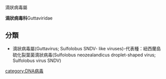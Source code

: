 {{Multiple issues|
{{copyedit|time=2015-06-11T08:13:12+00:00}}
{{Lead too short|time=2022-06-15T13:22:27+00:00}}
}}
{{Taxobox_begin | color = violet | name = ''滴狀病毒科''}}
{{Taxobox_begin_placement_virus}}
{{Taxobox_group_i_entry}}
{{Taxobox_familia_entry | taxon = '''''滴狀病毒科'''''}}
{{Taxobox_end_placement}}
{{Taxobox_section_subdivision | color = violet | plural_taxon = Genera}}
滴狀病毒屬<br>
{{Taxobox_end}}

'''滴狀病毒科'''Guttaviridae

==分類==
*滴狀病毒屬(Guttavirus; Sulfolobus SNDV- like viruses)-代表種：紐西蘭島硫化裂葉菌滴狀病毒(Sulfolobus neozealandicus droplet-shaped virus; Sulfolobus virus SNDV)

{{virus-stub}}

[[category:DNA病毒|category:DNA病毒]]